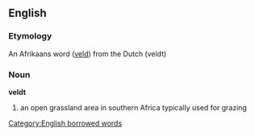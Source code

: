 ==English==
===Etymology===
An Afrikaans word ([[veld]]) from the Dutch (veldt) 

===Noun===
'''veldt'''

# an open grassland area in southern Africa typically used for grazing

[[Category:English borrowed words]]